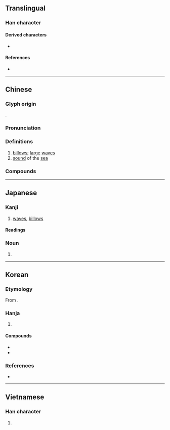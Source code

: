 {{also|涛}}
{{character info}}
==Translingual==

===Han character===
{{Han char|rn=85|rad=水|as=14|sn=17|four=34141|canj=EGNI|ids=⿰氵壽}}

====Derived characters====
* {{l|mul|𤒵}}

====References====
* {{Han ref|kx=0656.120|dkj=18508|dj=1066.160|hdz=31765.160|uh=6FE4|ud=28644|bh=C0DC|bd=49372}}

----

==Chinese==
{{zh-forms|s=涛}}

===Glyph origin===
{{Han etym}}
{{Han compound|水|alt1=氵|壽|ls=psc|c1=s|c2=p}}.

===Pronunciation===
{{zh-pron
|m=濤
|c=tou4
|h=pfs=thò
|md=dò̤
|mn=tw,xm,zz:tô/qz:tô͘
|mn-t=tiu5/tao5
|w=3dau
|mc=y
|oc=y
|cat=n
}}

===Definitions===
{{zh-hanzi}}

# [[billow]]s; [[large]] [[wave]]s
# [[sound]] of the [[sea]]

===Compounds===
{{zh-der|怒濤排壑|怒濤|弄濤|松濤|狂濤駭浪|海濤|波濤洶湧|狂濤巨浪|洪濤|浪濤|浪濤澎湃|推濤作浪|林濤|波濤|濤生雲滅|薛濤箋|雲濤|驚濤拍岸|胥濤|驚濤駭浪|駭浪驚濤}}

----

==Japanese==

===Kanji===
{{ja-kanji|grade=|rs=水14|shin=涛}}
# [[wave]]s, [[billow]]s

====Readings====
{{ja-readings
|goon=どう<だう
|kanon=とう<たう
|kun=なみ-
}}

===Noun===
{{ja-noun|なみ}}
# {{alternative form of|ja|波||[[wave]]}}

----

==Korean==

===Etymology===
From {{der|ko|ltc|-}} {{ltc-l|濤 |id=1}}. {{hanja-hunmong|도|two|地理#상04B}}

===Hanja===
{{ko-hanja-search}}
{{ko-hanja|물결|도}}

# {{hanja form of|도|[[waves]]}}

====Compounds====
{{der-top|Compounds}}
* {{ko-l|파도|波濤}}
* {{ko-l|질풍노도|疾風怒濤}}
{{der-bottom}}

===References===
* {{R:hanjadoc|6512}}

----

==Vietnamese==

===Han character===
{{vi-hantu|[[đào]]|rs=水14}}

# {{rfdef|vi|sort=水14}}